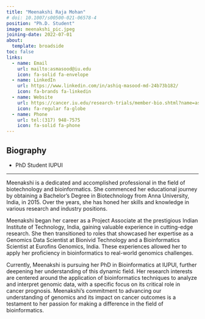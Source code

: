 ```yaml
---
title: "Meenakshi Raja Mohan"
# doi: 10.1007/s00500-021-06578-4
position: "Ph.D. Student"
image: meenakshi_pic.jpeg
joining-date: 2022-07-01
about:
  template: broadside
toc: false
links:
  - name: Email
    url: mailto:asmasood@iu.edu
    icon: fa-solid fa-envelope
  - name: LinkedIn
    url: https://www.linkedin.com/in/ashiq-masood-md-24b73b182/
    icon: fa-brands fa-linkedin
  - name: Website
    url: https://cancer.iu.edu/research-trials/member-bio.shtml?name=ashiq-masood&id=30117
    icon: fa-regular fa-globe
  - name: Phone
    url: tel:(317) 948-7575
    icon: fa-solid fa-phone
---
```


## Biography

- PhD Student IUPUI 

---

<!-- Meenakshi has obtained her Bachelor's Degree in Biotechnology from Anna University India(2015). She worked as Project Associate at Indian Institute of Technology ,India. She expertised her work experience as a Genomics Data Scientist at Bionivid Technology and Bioinformatics Scientist at Eurofins Genomics ,India .She is currently pursing her PhD in Bioinformatics at IUPUI. Her research interest focus on implying bioinformatics techniques to analyze and understand the genomic data that play a vital role in cancer prognosis. -->

Meenakshi is a dedicated and accomplished professional in the field of biotechnology and bioinformatics. She commenced her educational journey by obtaining a Bachelor's Degree in Biotechnology from Anna University, India, in 2015. Over the years, she has honed her skills and knowledge in various research and industry positions.

Meenakshi began her career as a Project Associate at the prestigious Indian Institute of Technology, India, gaining valuable experience in cutting-edge research. She then transitioned to roles that showcased her expertise as a Genomics Data Scientist at Bionivid Technology and a Bioinformatics Scientist at Eurofins Genomics, India. These experiences allowed her to apply her proficiency in bioinformatics to real-world genomics challenges.

Currently, Meenakshi is pursuing her PhD in Bioinformatics at IUPUI, further deepening her understanding of this dynamic field. Her research interests are centered around the application of bioinformatics techniques to analyze and interpret genomic data, with a specific focus on its critical role in cancer prognosis. Meenakshi's commitment to advancing our understanding of genomics and its impact on cancer outcomes is a testament to her passion for making a difference in the field of bioinformatics.